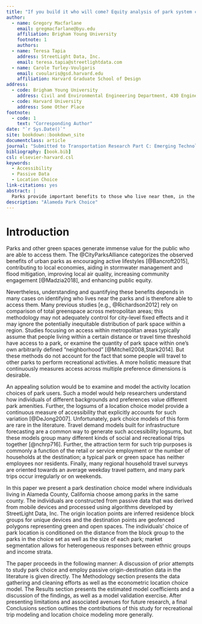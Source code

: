 ```yaml
---
title: "If you build it who will come? Equity analysis of park system changes using passive origin-destination data"
author:
  - name: Gregory Macfarlane
    email: gregmacfarlane@byu.edu
    affiliation: Brigham Young University
    footnote: 1
    authors:
  - name: Teresa Tapia
    address: StreetLight Data, Inc.
    email: teresa.tapia@streetlightdata.com
  - name: Carole Turley-Voulgaris
    email: cvoularis@gsd.harvard.edu
    affiliation: Harvard Graduate School of Design
address:
  - code: Brigham Young University
    address: Civil and Environmental Engineering Department, 430 Engineering Building, Provo, Utah 84602
  - code: Harvard University
    address: Some Other Place
footnote:
  - code: 1
    text: "Corresponding Author"
date: "`r Sys.Date()`"
site: bookdown::bookdown_site
documentclass: article
journal: "Submitted to Transportation Research Part C: Emerging Technologies"
bibliography: [book.bib]
csl: elsevier-harvard.csl
keywords:
  - Accessibility
  - Passive Data
  - Location Choice
link-citations: yes
abstract: |
  Parks provide important benefits to those who live near them, in the form of improved property values, health outcomes, etc.; nevertheless, measuring and understanding who lives near a park is an open research question. In particular, it is not well understood which park individuals will choose to use when given a choice among a set of nearby parks of varying sizes and at varying distances from their home. In this paper we present a park activity location choice model estimated from a passive origin-destination dataset --- supplied by StreetLight Data, Inc. --- representing trips to parks and green spaces in Alameda County, California. The estimated model parameters reveal heterogeneous preferences for park size and willingness-to-travel across block-group level socioeconomic segmentation: Specifically, high-income block groups appear more positively attracted to larger parks, and block groups with a high proportion of ethnic minority individuals are more likely to select nearby parks. The findings have importance for understanding recreational access among different populations, and the methodology more generally supplies a potential template for using passive data products within travel modeling.
description: "Alameda Park Choice"
---
```


# Introduction {#intro}
Parks and other green spaces generate immense value for the public who are able
to access them. The @CityParksAlliance categorizes the observed benefits of
urban parks as encouraging active lifestyles [@Bancroft2015], contributing to
local economies, aiding in stormwater management and flood mitigation,
improving local air quality, increasing community engagement [@Madzia2018], and
enhancing public equity.

Nevertheless, understanding and quantifying these benefits depends in many
cases on identifying who lives near the parks and is therefore able to access
them. Many previous studies [e.g., @Richardson2012] rely on comparison of total
greenspace across metropolitan areas; this methodology may not adequately
control for city-level fixed effects and it may ignore the potentially
inequitable distribution of park space within a region. Studies focusing on
access within metropolitan areas typically assume that people living within a
certain distance or travel time threshold have access to a park, or examine the
quantity of park space within one's own arbitrarily defined "neighborhood"
[@Mitchell2008,Stark2014]. But these methods do not account for the fact that
some people will travel to other parks to perform recreational activities. A
more holistic measure that continuously measures access across multiple
preference dimensions is desirable.

An appealing solution would be to examine and model the activity location
choices of park users. Such a model would help researchers understand how
individuals of different backgrounds and preferences value different park
amenities. Further, the logsums of a location choice model provide a continuous
measure of accessibility that explicitly accounts for such variation
[@DeJong2007]. Unfortunately, park choice models of this form are rare in the
literature. Travel demand models built for infrastructure forecasting are a
common way to generate such accessibility logsums, but these models group many
different kinds of social and recreational trips together [@nchrp716]. Further,
the attraction term for such trip purposes is commonly a function of the retail
or service employment or the number of households at the destination; a typical
park or green space has neither employees nor residents. Finally, many regional
household travel surveys are oriented towards an average weekday travel
pattern, and many park trips occur irregularly or on weekends.

In this paper we present a park destination choice model where individuals
living in Alameda County, California choose among parks in the same county. The
individuals are constructed from passive data that was derived from mobile
devices and processed using algorithms developed by StreetLight Data, Inc. The
origin location points are inferred residence block groups for unique devices
and the destination points are geofenced polygons representing green and open
spaces. The individuals’ choice of park location is conditioned on the distance
from the block group to the parks in the choice set as well as the size of each
park; market segmentation allows for heterogeneous responses between ethnic
groups and income strata.

The paper proceeds in the following manner: A discussion of prior attempts to
study park choice and employ passive origin-destination data in the literature
is given directly. The Methodology section presents the data gathering and
cleaning efforts as well as the econometric location choice model. The Results
section presents the estimated model coefficients and a discussion of the
findings, as well as a model validation exercise. After presenting limitations
and associated avenues for future research, a final Conclusions section
outlines the contributions of this study for recreational trip modeling and
location choice modeling more generally.